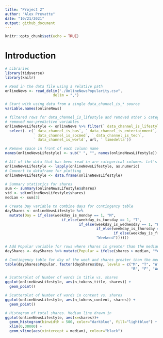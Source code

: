 ```yaml
---
title: "Project 2"
author: "Alex Prevatte"
date: "10/21/2021"
output: github_document
---
```


```r
knitr::opts_chunk$set(echo = TRUE)
```

# Introduction

```r
# Libraries
library(tidyverse)
library(knitr)
```

```r
# Read in the data file using a relative path
onlineNews <- read_delim("./OnlineNewsPopularity.csv",
                      delim = ",")
```

```r
# Start with using data from a single data_channel_is_* source
variable.names(onlineNews)

# filtered rows for data_channel_is_lifestyle and removed other 5 categories
# removed non-predictive variables
onlineNewsLifestyle <- onlineNews %>% filter(` data_channel_is_lifestyle` == " 1.0") %>% 
  select(- c(` data_channel_is_bus`, ` data_channel_is_entertainment`,
             ` data_channel_is_socmed`, ` data_channel_is_tech`,
             ` data_channel_is_world`, url, ` timedelta`))

# Remove space in front of each column name
names(onlineNewsLifestyle) <- sub(" ", "", names(onlineNewsLifestyle))

# All of the data that has been read in are categorical columns. Let's change this.
onlineNewsLifestyle <- lapply(onlineNewsLifestyle, as.numeric)
# Convert to dataframe for plotting
onlineNewsLifestyle <- data.frame(onlineNewsLifestyle)

# Summary statistics for shares
sum <- summary(onlineNewsLifestyle$shares)
std <- sd(onlineNewsLifestyle$shares)
median <- sum[3]

# Create Day variable to combine days for contingency table
dayShares <- onlineNewsLifestyle %>% 
  mutate(Day = if_else(weekday_is_monday == 1, "M",
                          if_else(weekday_is_tuesday == 1, "T",
                                  if_else(weekday_is_wednesday == 1, "W", 
                                          if_else(weekday_is_thursday == 1, "R",
                                                  if_else(weekday_is_friday == 1, "F",
                                          "Weekend"))))))

# Add Popular variable for rows where shares is greater than the median
dayShares <- dayShares %>% mutate(Popular = ifelse(shares > median, "Yes", "No")) %>% select(Popular, everything())

# Contingency table for day of the week and shares greater than the median
table(dayShares$Popular, factor(dayShares$Day, levels = c("M", "T", "W", 
                                                          "R", "F", "Weekend")))

# Scatterplot of Number of words in title vs. shares
ggplot(onlineNewsLifestyle, aes(n_tokens_title, shares)) +
  geom_point()

# Scatterplot of Number of words in content vs. shares
ggplot(onlineNewsLifestyle, aes(n_tokens_content, shares)) +
  geom_point()

# Histogram of total shares. Median line drawn in
ggplot(onlineNewsLifestyle, aes(x=shares))+
  geom_histogram(binwidth = 500, color="darkblue", fill="lightblue") +
  xlim(0,30000) +
  geom_vline(aes(xintercept = median), colour="black")
```

